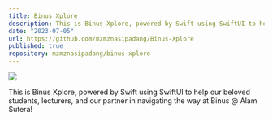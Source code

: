 ```yaml
---
title: Binus Xplore
description: This is Binus Xplore, powered by Swift using SwiftUI to help our beloved students, lecturers, and our partner in navigating the way at Binus @ Alam Sutera!
date: "2023-07-05"
url: https://github.com/mzmznasipadang/Binus-Xplore
published: true
repository: mzmznasipadang/binus-xplore
---
```



[![](https://media.licdn.com/dms/image/v2/D562DAQF20GPfzS7LHg/profile-treasury-image-shrink_800_800/profile-treasury-image-shrink_800_800/0/1691679901051?e=1724173200&v=beta&t=BR-jkZVw-0seiaXgmvtiEdSMPQ0ri4Wu2n4vkuAM7vk)](https://github.com/mzmznasipadang/Binus-Xplore)

This is Binus Xplore, powered by Swift using SwiftUI to help our beloved students, lecturers, and our partner in navigating the way at Binus @ Alam Sutera!
